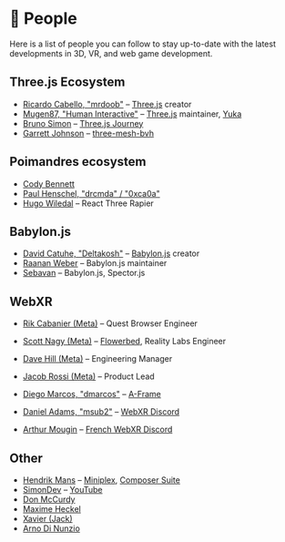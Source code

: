 # 🧑 People

Here is a list of people you can follow to stay up-to-date with the latest developments in 3D, VR, and web game development.

## Three.js Ecosystem

- [Ricardo Cabello, "mrdoob"](https://x.com/mrdoob) – [Three.js](https://threejs.org/) creator
- [Mugen87, "Human Interactive"](https://x.com/HUMAN_IA) – [Three.js](https://threejs.org/) maintainer, [Yuka](https://mugen87.github.io/yuka/)
- [Bruno Simon](https://x.com/bruno_simon) – [Three.js Journey](https://threejs-journey.com/)
- [Garrett Johnson](https://x.com/garrettkjohnson) – [three-mesh-bvh](https://github.com/gkjohnson/three-mesh-bvh)

## Poimandres ecosystem

- [Cody Bennett](https://x.com/Cody_J_Bennett)
- [Paul Henschel, "drcmda" / "0xca0a"](https://x.com/0xca0a)
- [Hugo Wiledal](https://x.com/etthugo) – React Three Rapier

## Babylon.js

- [David Catuhe, "Deltakosh"](https://x.com/deltakosh) – [Babylon.js](https://www.babylonjs.com/) creator
- [Raanan Weber](https://x.com/RaananW) – Babylon.js maintainer
- [Sebavan](https://x.com/sebavanjs) – Babylon.js, Spector.js

## WebXR

- [Rik Cabanier (Meta)](https://x.com/rcabanier) – Quest Browser Engineer
- [Scott Nagy (Meta)](https://x.com/visageofscott) – [Flowerbed](https://flowerbed.metademolab.com/), Reality Labs Engineer
- [Dave Hill (Meta)](https://x.com/00davehill00) – Engineering Manager
- [Jacob Rossi (Meta)](https://x.com/jacobrossi) – Product Lead

- [Diego Marcos, "dmarcos"](https://x.com/dmarcos) – [A-Frame](https://aframe.io/)
- [Daniel Adams, "msub2"](https://x.com/msub2official) – [WebXR Discord](https://discord.gg/4B9QNUPV)
- [Arthur Mougin](https://x.com/wellan_draco) – [French WebXR Discord](https://discord.gg/57fBsA4P)

## Other

- [Hendrik Mans](https://norden.social/@hmans) – [Miniplex](https://github.com/hmans/miniplex), [Composer Suite](https://github.com/hmans/composer-suite)
- [SimonDev](https://x.com/iced_coffee_dev) – [YouTube](https://www.youtube.com/channel/UCEwhtpXrg5MmwlH04ANpL8A)
- [Don McCurdy](https://x.com/donrmccurdy)
- [Maxime Heckel](https://x.com/MaximeHeckel)
- [Xavier (Jack)](https://x.com/KMkota0)
- [Arno Di Nunzio](https://x.com/aqro)
